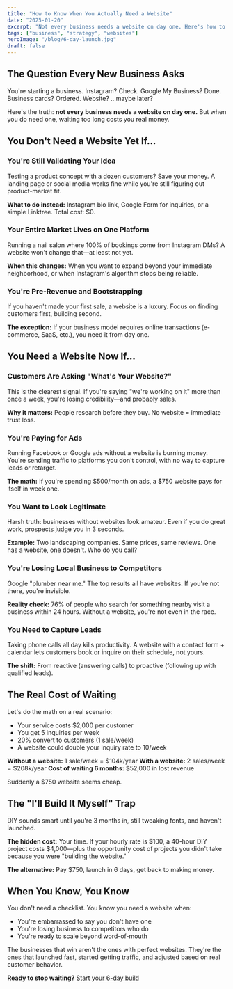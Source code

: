 ```yaml
---
title: "How to Know When You Actually Need a Website"
date: "2025-01-20"
excerpt: "Not every business needs a website on day one. Here's how to know when it's time to build one—and when you can wait."
tags: ["business", "strategy", "websites"]
heroImage: "/blog/6-day-launch.jpg"
draft: false
---
```


## The Question Every New Business Asks

You're starting a business. Instagram? Check. Google My Business? Done. Business cards? Ordered. Website? ...maybe later?

Here's the truth: **not every business needs a website on day one.** But when you do need one, waiting too long costs you real money.

## You Don't Need a Website Yet If...

### You're Still Validating Your Idea

Testing a product concept with a dozen customers? Save your money. A landing page or social media works fine while you're still figuring out product-market fit.

**What to do instead:** Instagram bio link, Google Form for inquiries, or a simple Linktree. Total cost: $0.

### Your Entire Market Lives on One Platform

Running a nail salon where 100% of bookings come from Instagram DMs? A website won't change that—at least not yet.

**When this changes:** When you want to expand beyond your immediate neighborhood, or when Instagram's algorithm stops being reliable.

### You're Pre-Revenue and Bootstrapping

If you haven't made your first sale, a website is a luxury. Focus on finding customers first, building second.

**The exception:** If your business model requires online transactions (e-commerce, SaaS, etc.), you need it from day one.

## You Need a Website Now If...

### Customers Are Asking "What's Your Website?"

This is the clearest signal. If you're saying "we're working on it" more than once a week, you're losing credibility—and probably sales.

**Why it matters:** People research before they buy. No website = immediate trust loss.

### You're Paying for Ads

Running Facebook or Google ads without a website is burning money. You're sending traffic to platforms you don't control, with no way to capture leads or retarget.

**The math:** If you're spending $500/month on ads, a $750 website pays for itself in week one.

### You Want to Look Legitimate

Harsh truth: businesses without websites look amateur. Even if you do great work, prospects judge you in 3 seconds.

**Example:** Two landscaping companies. Same prices, same reviews. One has a website, one doesn't. Who do you call?

### You're Losing Local Business to Competitors

Google "plumber near me." The top results all have websites. If you're not there, you're invisible.

**Reality check:** 76% of people who search for something nearby visit a business within 24 hours. Without a website, you're not even in the race.

### You Need to Capture Leads

Taking phone calls all day kills productivity. A website with a contact form + calendar lets customers book or inquire on their schedule, not yours.

**The shift:** From reactive (answering calls) to proactive (following up with qualified leads).

## The Real Cost of Waiting

Let's do the math on a real scenario:

- Your service costs $2,000 per customer
- You get 5 inquiries per week
- 20% convert to customers (1 sale/week)
- A website could double your inquiry rate to 10/week

**Without a website:** 1 sale/week = $104k/year
**With a website:** 2 sales/week = $208k/year
**Cost of waiting 6 months:** $52,000 in lost revenue

Suddenly a $750 website seems cheap.

## The "I'll Build It Myself" Trap

DIY sounds smart until you're 3 months in, still tweaking fonts, and haven't launched.

**The hidden cost:** Your time. If your hourly rate is $100, a 40-hour DIY project costs $4,000—plus the opportunity cost of projects you didn't take because you were "building the website."

**The alternative:** Pay $750, launch in 6 days, get back to making money.

## When You Know, You Know

You don't need a checklist. You know you need a website when:

- You're embarrassed to say you don't have one
- You're losing business to competitors who do
- You're ready to scale beyond word-of-mouth

The businesses that win aren't the ones with perfect websites. They're the ones that launched fast, started getting traffic, and adjusted based on real customer behavior.

**Ready to stop waiting?** [Start your 6-day build](/)